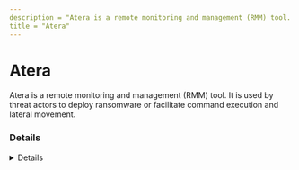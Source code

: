 ---
description = "Atera is a remote monitoring and management (RMM) tool. It is used by threat actors to deploy ransomware or facilitate command execution and lateral movement."
title = "Atera"
---



# Atera

Atera is a remote monitoring and management (RMM) tool. It is used by threat actors to deploy ransomware or facilitate command execution and lateral movement.


### Details
<Details author={""}
         category={""}
         created={"2024-08-03"}
         website={"https://www.atera.com/"}
         lastModified={"2024-10-06"}
         privileges={"SYSTEM"}
         free={ "30 day trial" }
         verification={ "None" }
/>

#### Installation Paths
<Card code={ ["*\\AgentPackageNetworkDiscovery.exe", "*\\AgentPackageTaskScheduler.exe", "*\\ATERA Networks\\AteraAgent\\*", "*\\AteraAgent.exe", "atera_agent.exe", "atera_agent.exe", "ateraagent.exe", "C:\\Program Files\\ATERA Networks\\AteraAgent\\*", "C:\\Program Files\\Atera Networks", "C:\\Program Files (x86)\\Atera Networks", "syncrosetup.exe"] }/>

#### Supported OS
<Badges color="warning" badges={ ["Windows", "MacOS", "Linux"] }/>

#### Capabilities
<Badges color="#FFA500" badges={ ["Integrated remote access with Splashtop and AnyDesk", "Remote monitoring and management", "Patch management", "Network discovery", "Backup and disaster recovery", "Helpdesk and ticketing", "Reporting and analytics", "Billing and invoicing", "Customer portal", "Mobile app"] }/>

#### Known Vulnerabilities
- [CVE-2023-26078](CVE-2023-26078)
- [CVE-2023-26077](CVE-2023-26077)


### Forensic Artifacts

#### Disk Artifacts
<EuiSpacer size="xl"/>
<DiskArtifacts data={ [{"File": "C:\\Program Files\\ATERA Networks\\AteraAgent\\Packages\\AgentPackageRunCommandInteractive\\log.txt", "Description": "N/A", "OS": "Windows"}, {"File": "C:\\Program Files\\ATERA Networks\\AteraAgent\\Packages\\*", "Description": "N/A", "OS": "Windows"}, {"File": "C:\\Program Files\\ATERA Networks\\AteraAgent\\AteraAgent.exe", "Description": "Atera service binary", "OS": "Windows"}, {"File": "C:\\Program Files\\Atera Networks\\AlphaAgent.exe", "Description": "Atera service binary", "OS": "Windows"}, {"File": "C:\\Program Files\\ATERA Networks\\AteraAgent\\Packages\\AgentPackageSTRemote\\AgentPackageSTRemote.exe", "Description": "N/A", "OS": "Windows"}, {"File": "C:\\Program Files\\ATERA Networks\\AteraAgent\\Packages\\AgentPackageMonitoring\\AgentPackageMonitoring.exe", "Description": "N/A", "OS": "Windows"}, {"File": "C:\\Program Files\\ATERA Networks\\AteraAgent\\Packages\\AgentPackageHeartbeat\\AgentPackageHeartbeat.exe", "Description": "N/A", "OS": "Windows"}, {"File": "C:\\Program Files\\ATERA Networks\\AteraAgent\\Packages\\AgentPackageFileExplorer\\AgentPackageFileExplorer.exe", "Description": "N/A", "OS": "Windows"}, {"File": "C:\\Program Files\\ATERA Networks\\AteraAgent\\Packages\\AgentPackageRunCommandInteractive\\AgentPackageRunCommandInteractive.exe", "Description": "N/A", "OS": "Windows"}] }/>

#### Event Log Artifacts
<EuiSpacer size="xl"/>
<EventLogTable data={ [{"EventID": 7045, "ProviderName": "Service Control Manager", "LogFile": "System.evtx", "ServiceName": "AteraAgent", "ImagePath": "\"C:\\\\Program Files (x86)\\\\ATERA Networks\\\\AteraAgent\\\\AteraAgent.exe\"", "Description": "Service installation event as result of AteraAgent installation."}, {"EventID": 7045, "ProviderName": "Service Control Manager", "LogFile": "System.evtx", "ServiceName": "WinRing0_1_2_0", "ImagePath": "\"C:\\\\Program Files (x86)\\\\ATERA Networks\\\\AteraAgent\\\\Packages\\\\AgentPackageMonitoring\\\\OpenHardwareMonitorLib.sys\"", "Description": "Service installation event as result of Atera pakcage manager installation."}, {"EventID": 11707, "ProviderName": "MsiInstaller", "LogFile": "Application.evtx", "Data": "Product: AteraAgent -- Installation completed successfully.", "Description": "Service installation event as result of AteraAgent installation."}, {"EventID": 4697, "ProviderName": "Microsoft-Security-Auditing", "LogFile": "Security.evtx", "CommandLine": "C:\\\\Program Files\\\\ATERA Networks\\\\AteraAgent\\\\Packages\\\\AgentPackageFileExplorer\\\\AgentPackageFileExplorer.exe XXXXXXXX-XXXX-XXXX-XXXX-XXXXXXXXXXX XXXXXXXX-XXXX-XXXX-XXXX-XXXXXXXXXXX agent-api.atera.com/Production 443 [BASE64BLOB]", "Description": "Service installation event as result of AteraAgent installation."}] }/>

#### Registry Artifacts
<EuiSpacer size="xl"/>
<RegistryTable data={ [{"Path": "HKLM\\SOFTWARE\\ATERA Networks\\AlphaAgent", "Description": null}, {"Path": "HKLM\\SYSTEM\\CurrentControlSet\\Services\\AteraAgent", "Description": null}, {"Path": "KLM\\SOFTWARE\\WOW6432Node\\Splashtop Inc.", "Description": null}, {"Path": "HKLM\\SOFTWARE\\WOW6432Node\\Microsoft\\Windows\\CurrentVersion\\Uninstall\\Splashtop Software Updater", "Description": null}, {"Path": "HKLM\\SYSTEM\\ControlSet\\Services\\EventLog\\Application\\AlphaAgent", "Description": null}, {"Path": "HKLM\\SYSTEM\\ControlSet\\Services\\EventLog\\Application\\AteraAgent", "Description": null}, {"Path": "HKLM\\SOFTWARE\\Microsoft\\Tracing\\AteraAgent_RASAPI32", "Description": null}, {"Path": "HKLM\\SOFTWARE\\Microsoft\\Tracing\\AteraAgent_RASMANCS", "Description": null}, {"Path": "HKLM\\SOFTWARE\\ATERA Networks\\*", "Description": null}] }/>

#### Network Artifacts
<EuiSpacer size="xl"/>
<NetworkArtifactsTable data={ [{"Description": "N/A", "Domains": ["pubsub.atera.com"], "Ports": ["N/A"]}, {"Description": "N/A", "Domains": ["pubsub.pubnub.com"], "Ports": ["N/A"]}, {"Description": "N/A", "Domains": ["agentreporting.atera.com"], "Ports": ["N/A"]}, {"Description": "N/A", "Domains": ["getalphacontrol.com"], "Ports": ["N/A"]}, {"Description": "N/A", "Domains": ["app.atera.com"], "Ports": ["N/A"]}, {"Description": "N/A", "Domains": ["agenthb.atera.com"], "Ports": ["N/A"]}, {"Description": "N/A", "Domains": ["packagesstore.blob.core.windows.net"], "Ports": ["N/A"]}, {"Description": "N/A", "Domains": ["ps.pndsn.com"], "Ports": ["N/A"]}, {"Description": "N/A", "Domains": ["agent-api.atera.com"], "Ports": ["N/A"]}, {"Description": "N/A", "Domains": ["cacerts.thawte.com"], "Ports": ["N/A"]}, {"Description": "N/A", "Domains": ["agentreportingstore.blob.core.windows.net"], "Ports": ["N/A"]}, {"Description": "N/A", "Domains": ["atera-agent-heartbeat.servicebus.windows.net"], "Ports": ["N/A"]}, {"Description": "N/A", "Domains": ["ps.atera.com"], "Ports": ["N/A"]}, {"Description": "N/A", "Domains": ["atera.pubnubapi.com"], "Ports": ["N/A"]}, {"Description": "N/A", "Domains": ["appcdn.atera.com"], "Ports": ["N/A"]}] }/>




### Detections
- Detects AteraAgent installations with suspicious command line arguments.
  - [Sigma Rule](https://github.com/The-DFIR-Report/Sigma-Rules/blob/d67407d357ad32b247e2a303abc5a38bb30fd576/rules/windows/process_creation/proc_creation_win_ateraagent_malicious_installations.yml)
  - **AteraAgent malicious installations**
- Detects Atera Agent installation.
  - [Sigma Rule](https://github.com/SigmaHQ/sigma/blob/782f0f524e6f797ea114fe0d87b22cb4abaa6b7c/rules/windows/builtin/application/msiinstaller/win_software_atera_rmm_agent_install.yml)
  - **Atera Agent Installation**
- Detects potential registry activity of Atera RMM tool
  - [Sigma Rule](https://github.com/magicsword-io/LOLRMM/blob/main/detections/sigma/atera_registry_sigma.yml)
- Detects potential network activity of Atera RMM tool
  - [Sigma Rule](https://github.com/magicsword-io/LOLRMM/blob/main/detections/sigma/atera_network_sigma.yml)
- Detects potential files activity of Atera RMM tool
  - [Sigma Rule](https://github.com/magicsword-io/LOLRMM/blob/main/detections/sigma/atera_files_sigma.yml)
- Detects potential processes activity of Atera RMM tool
  - [Sigma Rule](https://github.com/magicsword-io/LOLRMM/blob/main/detections/sigma/atera_processes_sigma.yml)

### References
- [https://support.atera.com/hc/en-us/articles/360015461139-Firewall-Settings-for-Atera-s-Integrations](https://support.atera.com/hc/en-us/articles/360015461139-Firewall-Settings-for-Atera-s-Integrations)
- [https://support.atera.com/hc/en-us/articles/215955967-Troubleshoot-Atera-s-Windows-agent](https://support.atera.com/hc/en-us/articles/215955967-Troubleshoot-Atera-s-Windows-agent)
- [https://support.atera.com/hc/en-us/articles/115015619747-Release-Notes-February-2018](https://support.atera.com/hc/en-us/articles/115015619747-Release-Notes-February-2018)
- [https://thedfirreport.com/?s=ateraagent](https://thedfirreport.com/?s=ateraagent)

### Acknowledgements
- Théo Letailleur (in/theosyn)
- Nasreddine Bencherchali (@nas_bench)
- Kostas (@kostastsale)
